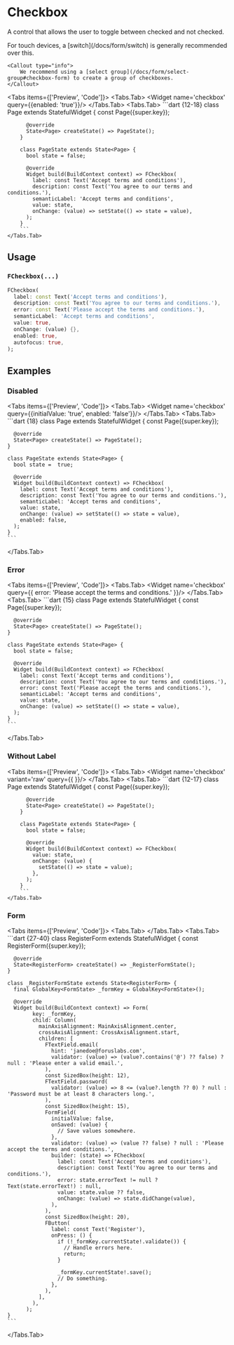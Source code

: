 
# Checkbox
A control that allows the user to toggle between checked and not checked.



<LinkBadgeGroup>
    <LinkBadge label="API Reference" href="https://pub.dev/documentation/forui/latest/forui.widgets.checkbox/forui.widgets.checkbox-library.html"/>
</LinkBadgeGroup>

<div className="pb-5">
    <Callout type="info">
        For touch devices, a [switch](/docs/form/switch) is generally recommended over this.
    </Callout>

    <Callout type="info">
        We recommend using a [select group](/docs/form/select-group#checkbox-form) to create a group of checkboxes.
    </Callout>
</div>

<Tabs items={['Preview', 'Code']}>
    <Tabs.Tab>
        <Widget name='checkbox' query={{enabled: 'true'}}/>
    </Tabs.Tab>
    <Tabs.Tab>
        ```dart {12-18}
        class Page extends StatefulWidget {
          const Page({super.key});

          @override
          State<Page> createState() => PageState();
        }

        class PageState extends State<Page> {
          bool state = false;

          @override
          Widget build(BuildContext context) => FCheckbox(
            label: const Text('Accept terms and conditions'),
            description: const Text('You agree to our terms and conditions.'),
            semanticLabel: 'Accept terms and conditions',
            value: state,
            onChange: (value) => setState(() => state = value),
          );
        }
        ```
    </Tabs.Tab>
</Tabs>

## Usage

### `FCheckbox(...)`

```dart
FCheckbox(
  label: const Text('Accept terms and conditions'),
  description: const Text('You agree to our terms and conditions.'),
  error: const Text('Please accept the terms and conditions.'),
  semanticLabel: 'Accept terms and conditions',
  value: true,
  onChange: (value) {},
  enabled: true,
  autofocus: true,
);
```

## Examples

### Disabled

<Tabs items={['Preview', 'Code']}>
  <Tabs.Tab>
    <Widget name='checkbox' query={{initialValue: 'true', enabled: 'false'}}/>
  </Tabs.Tab>
  <Tabs.Tab>
    ```dart {18}
    class Page extends StatefulWidget {
      const Page({super.key});

      @override
      State<Page> createState() => PageState();
    }

    class PageState extends State<Page> {
      bool state =  true;

      @override
      Widget build(BuildContext context) => FCheckbox(
        label: const Text('Accept terms and conditions'),
        description: const Text('You agree to our terms and conditions.'),
        semanticLabel: 'Accept terms and conditions',
        value: state,
        onChange: (value) => setState(() => state = value),
        enabled: false,
      );
    }
    ```
  </Tabs.Tab>
</Tabs>

### Error

<Tabs items={['Preview', 'Code']}>
  <Tabs.Tab>
    <Widget name='checkbox' query={{ error: 'Please accept the terms and conditions.' }}/>
  </Tabs.Tab>
  <Tabs.Tab>
    ```dart {15}
    class Page extends StatefulWidget {
      const Page({super.key});

      @override
      State<Page> createState() => PageState();
    }

    class PageState extends State<Page> {
      bool state = false;

      @override
      Widget build(BuildContext context) => FCheckbox(
        label: const Text('Accept terms and conditions'),
        description: const Text('You agree to our terms and conditions.'),
        error: const Text('Please accept the terms and conditions.'),
        semanticLabel: 'Accept terms and conditions',
        value: state,
        onChange: (value) => setState(() => state = value),
      );
    }
    ```
  </Tabs.Tab>
</Tabs>

### Without Label

<Tabs items={['Preview', 'Code']}>
    <Tabs.Tab>
        <Widget name='checkbox' variant='raw' query={{ }}/>
    </Tabs.Tab>
    <Tabs.Tab>
        ```dart {12-17}
        class Page extends StatefulWidget {
          const Page({super.key});

          @override
          State<Page> createState() => PageState();
        }

        class PageState extends State<Page> {
          bool state = false;

          @override
          Widget build(BuildContext context) => FCheckbox(
            value: state,
            onChange: (value) {
              setState(() => state = value);
            },
          );
        }
        ```
    </Tabs.Tab>
</Tabs>

### Form

<Tabs items={['Preview', 'Code']}>
  <Tabs.Tab>
    <Widget name='checkbox' variant='form' query={{}} height={550}/>
  </Tabs.Tab>
  <Tabs.Tab>
    ```dart {27-40}
    class RegisterForm extends StatefulWidget {
      const RegisterForm({super.key});

      @override
      State<RegisterForm> createState() => _RegisterFormState();
    }

    class _RegisterFormState extends State<RegisterForm> {
      final GlobalKey<FormState> _formKey = GlobalKey<FormState>();

      @override
      Widget build(BuildContext context) => Form(
            key: _formKey,
            child: Column(
              mainAxisAlignment: MainAxisAlignment.center,
              crossAxisAlignment: CrossAxisAlignment.start,
              children: [
                FTextField.email(
                  hint: 'janedoe@foruslabs.com',
                  validator: (value) => (value?.contains('@') ?? false) ? null : 'Please enter a valid email.',
                ),
                const SizedBox(height: 12),
                FTextField.password(
                  validator: (value) => 8 <= (value?.length ?? 0) ? null : 'Password must be at least 8 characters long.',
                ),
                const SizedBox(height: 15),
                FormField(
                  initialValue: false,
                  onSaved: (value) {
                    // Save values somewhere.
                  },
                  validator: (value) => (value ?? false) ? null : 'Please accept the terms and conditions.',
                  builder: (state) => FCheckbox(
                    label: const Text('Accept terms and conditions'),
                    description: const Text('You agree to our terms and conditions.'),
                    error: state.errorText != null ? Text(state.errorText!) : null,
                    value: state.value ?? false,
                    onChange: (value) => state.didChange(value),
                  ),
                ),
                const SizedBox(height: 20),
                FButton(
                  label: const Text('Register'),
                  onPress: () {
                    if (!_formKey.currentState!.validate()) {
                      // Handle errors here.
                      return;
                    }

                    _formKey.currentState!.save();
                    // Do something.
                  },
                ),
              ],
            ),
          );
    }
    ```
  </Tabs.Tab>
</Tabs>
